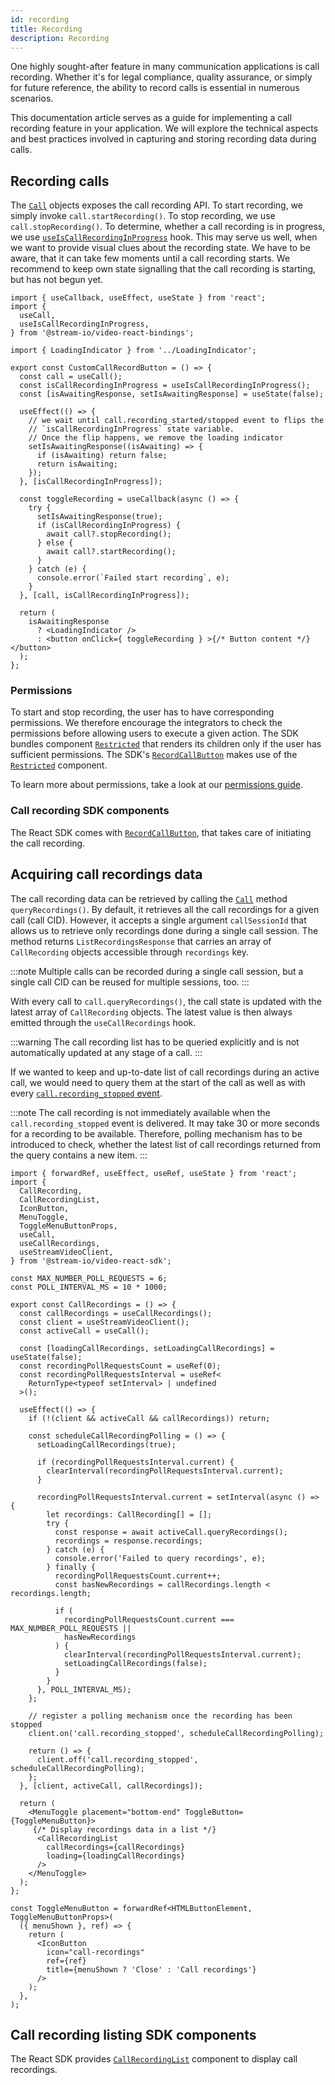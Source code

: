 ```yaml
---
id: recording
title: Recording
description: Recording
---
```


One highly sought-after feature in many communication applications is call recording. Whether it's for legal compliance, quality assurance, or simply for future reference, the ability to record calls is essential in numerous scenarios.

This documentation article serves as a guide for implementing a call recording feature in your application. We will explore the technical aspects and best practices involved in capturing and storing recording data during calls.

## Recording calls
The [`Call`](../../call-engine/call) objects exposes the call recording API. To start recording, we simply invoke `call.startRecording()`. To stop recording, we use `call.stopRecording()`.
To determine, whether a call recording is in progress, we use [`useIsCallRecordingInProgress`](../../call-engine/hooks-and-contexts#useiscallrecordinginprogress) hook. This may serve us well, when we want to provide visual clues about the recording state. We have to be aware, that it can take few moments until a call recording starts. We recommend to keep own state signalling that the call recording is starting, but has not begun yet.

```tsx
import { useCallback, useEffect, useState } from 'react';
import {
  useCall,
  useIsCallRecordingInProgress,
} from '@stream-io/video-react-bindings';

import { LoadingIndicator } from '../LoadingIndicator';

export const CustomCallRecordButton = () => {
  const call = useCall();
  const isCallRecordingInProgress = useIsCallRecordingInProgress();
  const [isAwaitingResponse, setIsAwaitingResponse] = useState(false);

  useEffect(() => {
    // we wait until call.recording_started/stopped event to flips the
    // `isCallRecordingInProgress` state variable.
    // Once the flip happens, we remove the loading indicator
    setIsAwaitingResponse((isAwaiting) => {
      if (isAwaiting) return false;
      return isAwaiting;
    });
  }, [isCallRecordingInProgress]);

  const toggleRecording = useCallback(async () => {
    try {
      setIsAwaitingResponse(true);
      if (isCallRecordingInProgress) {
        await call?.stopRecording();
      } else {
        await call?.startRecording();
      }
    } catch (e) {
      console.error(`Failed start recording`, e);
    }
  }, [call, isCallRecordingInProgress]);

  return (
    isAwaitingResponse
      ? <LoadingIndicator />
      : <button onClick={ toggleRecording } >{/* Button content */}</button>
  );
};
```

### Permissions
To start and stop recording, the user has to have corresponding permissions. We therefore encourage the integrators to check the permissions before allowing users to execute a given action. The SDK bundles component [`Restricted`](https://github.com/GetStream/stream-video-js/tree/main/packages/react-sdk/src/wrappers/Restricted) that renders its children only if the user has sufficient permissions. The SDK's [`RecordCallButton`](../../ui-components/call-controls#recordcallbutton) makes use of the [`Restricted`](https://github.com/GetStream/stream-video-js/tree/main/packages/react-sdk/src/wrappers/Restricted) component.

To learn more about permissions, take a look at our [permissions guide](../../guides/permissions-and-moderation).

### Call recording SDK components
The React SDK comes with [`RecordCallButton`](../../ui-components/call-controls#recordcallbutton), that takes care of initiating the call recording.

## Acquiring call recordings data
The call recording data can be retrieved by calling the [`Call`](../../call-engine/call) method `queryRecordings()`. By default, it retrieves all the call recordings for a given call (call CID). However, it accepts a single argument `callSessionId` that allows us to retrieve only recordings done during a single call session. The method returns `ListRecordingsResponse` that carries an array of `CallRecording` objects accessible through `recordings` key.

:::note
Multiple calls can be recorded during a single call session, but a single call CID can be reused for multiple sessions, too.
:::

With every call to `call.queryRecordings()`, the call state is updated with the latest array of `CallRecording` objects. The latest value is then always emitted through the `useCallRecordings` hook.

:::warning
The call recording list has to be queried explicitly and is not automatically updated at any stage of a call.
:::

If we wanted to keep and up-to-date list of call recordings during an active call, we would need to query them at the start of the call as well as with every [`call.recording_stopped` event](../events).

:::note
The call recording is not immediately available when the `call.recording_stopped` event is delivered. It may take 30 or more seconds for a recording to be available. Therefore, polling mechanism has to be introduced to check, whether the latest list of call recordings returned from the query contains a new item.
:::

```tsx
import { forwardRef, useEffect, useRef, useState } from 'react';
import {
  CallRecording,
  CallRecordingList,
  IconButton,
  MenuToggle,
  ToggleMenuButtonProps,
  useCall,
  useCallRecordings,
  useStreamVideoClient,
} from '@stream-io/video-react-sdk';

const MAX_NUMBER_POLL_REQUESTS = 6;
const POLL_INTERVAL_MS = 10 * 1000;

export const CallRecordings = () => {
  const callRecordings = useCallRecordings();
  const client = useStreamVideoClient();
  const activeCall = useCall();

  const [loadingCallRecordings, setLoadingCallRecordings] = useState(false);
  const recordingPollRequestsCount = useRef(0);
  const recordingPollRequestsInterval = useRef<
    ReturnType<typeof setInterval> | undefined
  >();

  useEffect(() => {
    if (!(client && activeCall && callRecordings)) return;

    const scheduleCallRecordingPolling = () => {
      setLoadingCallRecordings(true);

      if (recordingPollRequestsInterval.current) {
        clearInterval(recordingPollRequestsInterval.current);
      }

      recordingPollRequestsInterval.current = setInterval(async () => {
        let recordings: CallRecording[] = [];
        try {
          const response = await activeCall.queryRecordings();
          recordings = response.recordings;
        } catch (e) {
          console.error('Failed to query recordings', e);
        } finally {
          recordingPollRequestsCount.current++;
          const hasNewRecordings = callRecordings.length < recordings.length;

          if (
            recordingPollRequestsCount.current === MAX_NUMBER_POLL_REQUESTS ||
            hasNewRecordings
          ) {
            clearInterval(recordingPollRequestsInterval.current);
            setLoadingCallRecordings(false);
          }
        }
      }, POLL_INTERVAL_MS);
    };

    // register a polling mechanism once the recording has been stopped
    client.on('call.recording_stopped', scheduleCallRecordingPolling);

    return () => {
      client.off('call.recording_stopped', scheduleCallRecordingPolling);
    };
  }, [client, activeCall, callRecordings]);

  return (
    <MenuToggle placement="bottom-end" ToggleButton={ToggleMenuButton}>
     {/* Display recordings data in a list */}
      <CallRecordingList
        callRecordings={callRecordings}
        loading={loadingCallRecordings}
      />
    </MenuToggle>
  );
};

const ToggleMenuButton = forwardRef<HTMLButtonElement, ToggleMenuButtonProps>(
  ({ menuShown }, ref) => {
    return (
      <IconButton
        icon="call-recordings"
        ref={ref}
        title={menuShown ? 'Close' : 'Call recordings'}
      />
    );
  },
);
```

## Call recording listing SDK components
The React SDK provides [`CallRecordingList`](../../ui-components/call/call-recording-list) component to display call recordings.
